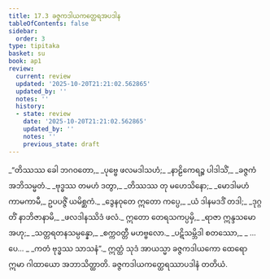 ```yaml
---
title: 17.3 ခဇ္ဇကဒါယကတ္ထေရအပဒါန
tableOfContents: false
sidebar:
  order: 3
type: tipitaka
basket: su
book: ap1
review:
  current: review
  updated: '2025-10-20T21:21:02.562865'
  updated_by: ''
  notes: ''
  history:
  - state: review
    date: '2025-10-20T21:21:02.562865'
    updated_by: ''
    notes: ''
    previous_state: draft
---
```



<DynamicBreadcrumb />


<ReviewStatus review={frontmatter.review} showDetails={true} />

<HypothesisAnnotation frontmatter={frontmatter} />

<Division number="13" book="ap1" e="ch" v="20" p="202">

<Paragraph number="2449" type="verses" book="ap1">
_“တိဿဿ ခေါ ဘဂဝတော,_  
_ပုဗ္ဗေ ဖလမဒါသဟံ;_  
_နာဠိကေရဉ္စ ပါဒါသိံ,_  
_ခဇ္ဇကံ အဘိသမ္မတံ._  

</Paragraph>

</Division>
<Division number="14" book="ap1" e="ch" v="20" p="202">

<Paragraph number="2450" type="verses" book="ap1">
_ဗုဒ္ဓဿ တမဟံ ဒတွာ,_  
_တိဿဿ တု မဟေသိနော;_  
_မောဒါမဟံ ကာမကာမီ,_  
ဥပပဇ္ဇိံ ယမိစ္ဆကံ._  

</Paragraph>

</Division>
<Division number="15" book="ap1" e="ch" v="20" p="202">

<Paragraph number="2451" type="verses" book="ap1">
_ဒွေနဝုတေ ဣတော ကပ္ပေ,_  
_ယံ ဒါနမဒဒိံ တဒါ;_  
_ဒုဂ္ဂတိံ နာဘိဇာနာမိ,_  
_ဖလဒါနဿိဒံ ဖလံ._  

</Paragraph>

</Division>
<Division number="16" book="ap1" e="ch" v="20" p="202">

<Paragraph number="2452" type="verses" book="ap1">
ဣတော တေရသကပ္ပမှိ,_  
_ရာဇာ ဣန္ဒသမော အဟု;_  
_သတ္တရတနသမ္ပန္နော,_  
_စက္ကဝတ္တီ မဟဗ္ဗလော._  

</Paragraph>

</Division>
<Division number="17" book="ap1" e="ch" v="20" p="202">

<Paragraph number="2453" type="verses" book="ap1">
_ပဋိသမ္ဘိဒါ စတဿော,_  
_ …ပေ… _  
_ကတံ ဗုဒ္ဓဿ သာသနံ”._  

</Paragraph>

<Paragraph number="2454" book="ap1">
ဣတ္ထံ သုဒံ အာယသ္မာ ခဇ္ဇကဒါယကော ထေရော ဣမာ ဂါထာယော အဘာသိတ္ထာတိ.

</Paragraph>
</Division>

<Paragraph number="2455" type="center" book="ap1">
ခဇ္ဇကဒါယကတ္ထေရဿာပဒါနံ တတိယံ.
</Paragraph>